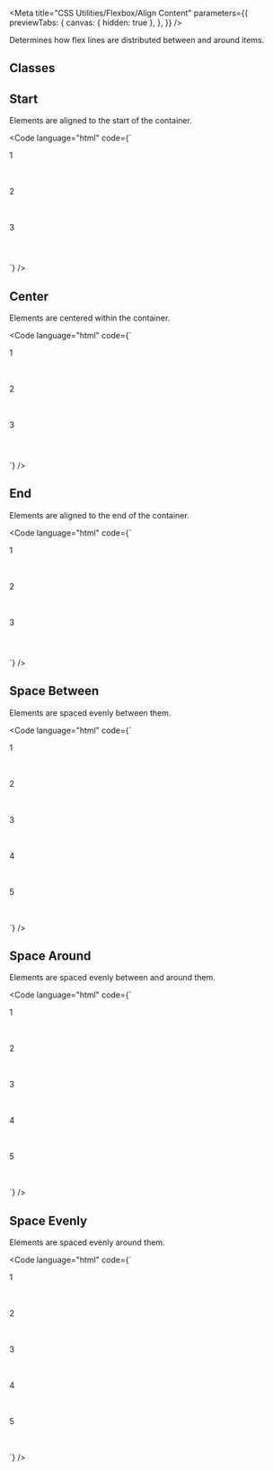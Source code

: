 
<Meta
  title="CSS Utilities/Flexbox/Align Content"
  parameters={{
    previewTabs: {
      canvas: { hidden: true },
    },
  }}
/>

<Banner label="Align Content" section="CSS Utilities" color="yellow" puzzle />

<Lead>Determines how flex lines are distributed between and around items.</Lead>

## Classes

<CssFlexboxAlignContent />

## Start

Elements are aligned to the start of the container.

<Code
  language="html"
  code={`
<div class="is-flex is-align-content-start is-flex-wrap-wrap fg-normal" style="min-height: 200px">
    <div class="has-background-green-3 has-radius-normal is-flex is-justify-content-center is-align-items-center" style="height: 4rem; width: 4rem">1</div>
    <div class="has-background-green-3 has-radius-normal is-flex is-justify-content-center is-align-items-center" style="height: 4rem; width: 4rem">2</div>
    <div class="has-background-green-3 has-radius-normal is-flex is-justify-content-center is-align-items-center" style="height: 4rem; width: 4rem">3</div>
</div>
`}
/>

## Center

Elements are centered within the container.

<Code
  language="html"
  code={`
<div class="is-flex is-align-content-center is-flex-wrap-wrap fg-normal" style="min-height: 200px">
    <div class="has-background-green-3 has-radius-normal is-flex is-justify-content-center is-align-items-center" style="height: 4rem; width: 4rem">1</div>
    <div class="has-background-green-3 has-radius-normal is-flex is-justify-content-center is-align-items-center" style="height: 4rem; width: 4rem">2</div>
    <div class="has-background-green-3 has-radius-normal is-flex is-justify-content-center is-align-items-center" style="height: 4rem; width: 4rem">3</div>
</div>
`}
/>

## End

Elements are aligned to the end of the container.

<Code
  language="html"
  code={`
<div class="is-flex is-align-content-end is-flex-wrap-wrap fg-normal" style="min-height: 200px">
    <div class="has-background-green-3 has-radius-normal is-flex is-justify-content-center is-align-items-center" style="height: 4rem; width: 4rem">1</div>
    <div class="has-background-green-3 has-radius-normal is-flex is-justify-content-center is-align-items-center" style="height: 4rem; width: 4rem">2</div>
    <div class="has-background-green-3 has-radius-normal is-flex is-justify-content-center is-align-items-center" style="height: 4rem; width: 4rem">3</div>
</div>
`}
/>

## Space Between

Elements are spaced evenly between them.

<Code
  language="html"
  code={`
<div class="is-flex is-align-content-space-between is-flex-wrap-wrap fg-normal" style="min-height: 200px">
    <div class="has-background-green-3 has-radius-normal is-flex is-justify-content-center is-align-items-center" style="height: 4rem; width: 200px" style="height: 4rem">1</div>
    <div class="has-background-green-3 has-radius-normal is-flex is-justify-content-center is-align-items-center" style="height: 4rem; width: 200px">2</div>
    <div class="has-background-green-3 has-radius-normal is-flex is-justify-content-center is-align-items-center" style="height: 4rem; width: 200px">3</div>
    <div class="has-background-green-3 has-radius-normal is-flex is-justify-content-center is-align-items-center" style="height: 4rem; width: 200px">4</div>
    <div class="has-background-green-3 has-radius-normal is-flex is-justify-content-center is-align-items-center" style="height: 4rem; width: 200px">5</div>
</div>
`}
/>

## Space Around

Elements are spaced evenly between and around them.

<Code
  language="html"
  code={`
<div class="is-flex is-align-content-space-around is-flex-wrap-wrap fg-normal" style="min-height: 200px">
    <div class="has-background-green-3 has-radius-normal is-flex is-justify-content-center is-align-items-center" style="height: 4rem; width: 200px" style="height: 4rem">1</div>
    <div class="has-background-green-3 has-radius-normal is-flex is-justify-content-center is-align-items-center" style="height: 4rem; width: 200px">2</div>
    <div class="has-background-green-3 has-radius-normal is-flex is-justify-content-center is-align-items-center" style="height: 4rem; width: 200px">3</div>
    <div class="has-background-green-3 has-radius-normal is-flex is-justify-content-center is-align-items-center" style="height: 4rem; width: 200px">4</div>
    <div class="has-background-green-3 has-radius-normal is-flex is-justify-content-center is-align-items-center" style="height: 4rem; width: 200px">5</div>
</div>
`}
/>

## Space Evenly

Elements are spaced evenly around them.

<Code
  language="html"
  code={`
<div class="is-flex is-align-content-space-evenly is-flex-wrap-wrap fg-normal" style="min-height: 200px">
    <div class="has-background-green-3 has-radius-normal is-flex is-justify-content-center is-align-items-center" style="height: 4rem; width: 200px" style="height: 4rem">1</div>
    <div class="has-background-green-3 has-radius-normal is-flex is-justify-content-center is-align-items-center" style="height: 4rem; width: 200px">2</div>
    <div class="has-background-green-3 has-radius-normal is-flex is-justify-content-center is-align-items-center" style="height: 4rem; width: 200px">3</div>
    <div class="has-background-green-3 has-radius-normal is-flex is-justify-content-center is-align-items-center" style="height: 4rem; width: 200px">4</div>
    <div class="has-background-green-3 has-radius-normal is-flex is-justify-content-center is-align-items-center" style="height: 4rem; width: 200px">5</div>
</div>
`}
/>

<Footer>
  <LinkCards>
    <LinkCard
      pageTitle="Foundation/Grid"
      description="The Baloise Design System grid system is a fully responsive and 12 column layout system with six default breakpoints and five container layouts"
    />
    <LinkCard
      pageTitle="Foundation/Design Tokens"
      description="Design tokens serve as the definitive source for naming and storing design choices."
    />
  </LinkCards>
</Footer>
